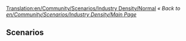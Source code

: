 [[Translation:en/Community/Scenarios/Industry Density/Normal]]
''« Back to [[en/Community/Scenarios/Industry Density/Main Page]]''

==Scenarios==

{{en/Community/Scenarios/Scenario|title=Islands
|minimap=en/Community/Scenarios/Scn-islands-minimap.png
|screenshot=en/Community/Scenarios/Scn-islands-screenshot.png
|description=Transport passengers, mail, maize, copper ore, water, diamonds and oil on a small, hilly map with lots of water. Included by default in OpenTTD 0.4.5 and later versions.
|difficulty=Normal
|setting=[[en/Manual/Climates]]
|size=128x128
|relief=Hilly
|towns=Normal
|industries=Normal
|realworld=No
|version=0.4.5+
|author=Zimri
|download_url=
}}